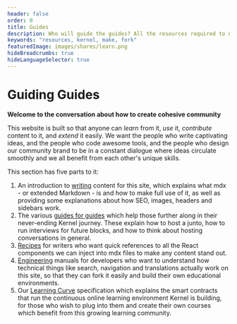 ```yaml
---
header: false
order: 0
title: Guides
description: Who will guide the guides? All the resources required to navigate Kernel, contribute, and even fork this site to create your own courses.
keywords: "resources, kernel, make, fork"
featuredImage: images/shares/learn.png
hideBreadcrumbs: true
hideLanguageSelector: true
---
```


# Guiding Guides

**Welcome to the conversation about how to create cohesive community**

This website is built so that anyone can _learn_ from it, _use_ it, _contribute_ content 
to it, and _extend_ it easily. We want the people who write captivating ideas, and the 
people who code awesome tools, and the people who design our community brand to be in a 
constant dialogue where ideas circulate smoothly and we all benefit from each other's 
unique skills.

This section has five parts to it:

1. An introduction to [writing](/guiding/writers) content for this site, which explains what mdx - or extended Markdown - is and how to make full use of it, as well as providing some explanations about how SEO, images, headers and sidebars work. 
2. The various [guides for guides](/guiding/guides) which help those further along in their never-ending Kernel journey. These explain how to host a junto, how to run interviews for future blocks, and how to think about hosting conversations in general.
3. [Recipes](/guiding/writers/recipes) for writers who want quick references to all the React components we can inject into mdx files to make any content stand out.
4. [Engineering](/guiding/engineers) manuals for developers who want to understand how technical things like search, navigation and translations actually work on this site, so that they can fork it easily and build their own educational environments.
5. Our [Learning Curve](/guiding/contracts) specification which explains the smart contracts that run the continuous online learning environment Kernel is building, for those who wish to plug into them and create their own courses which benefit from this growing learning community.

